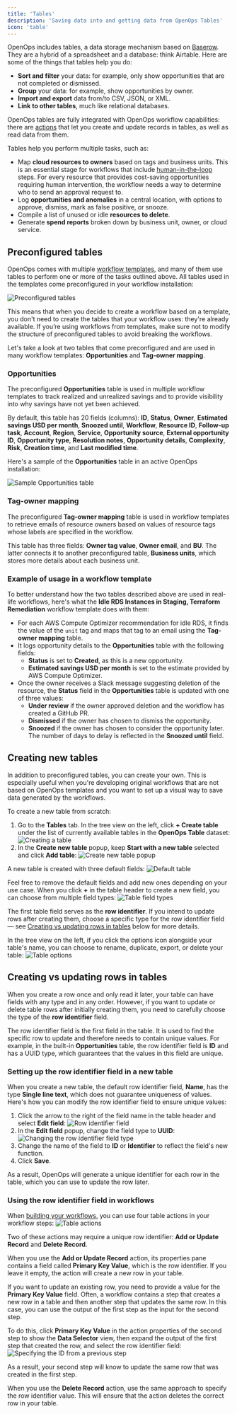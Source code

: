 ```yaml
---
title: 'Tables'
description: 'Saving data into and getting data from OpenOps Tables'
icon: 'table'
---
```


OpenOps includes tables, a data storage mechanism based on [Baserow](https://baserow.io/user-docs/intro-to-tables). They are a hybrid of a spreadsheet and a database: think Airtable. Here are some of the things that tables help you do:
* **Sort and filter** your data: for example, only show opportunities that are not completed or dismissed.
* **Group** your data: for example, show opportunities by owner.
* **Import and export** data from/to CSV, JSON, or XML.
* **Link to other tables**, much like relational databases.

OpenOps tables are fully integrated with OpenOps workflow capabilities: there are [actions](/workflow-management/actions/) that let you create and update records in tables, as well as read data from them.

Tables help you perform multiple tasks, such as:
* Map **cloud resources to owners** based on tags and business units. This is an essential stage for workflows that include [human-in-the-loop](/workflow-management/human-in-the-loop/) steps. For every resource that provides cost-saving opportunities requiring human intervention, the workflow needs a way to determine who to send an approval request to.
* Log **opportunities and anomalies** in a central location, with options to approve, dismiss, mark as false positive, or snooze.
* Compile a list of unused or idle **resources to delete**.
* Generate **spend reports** broken down by business unit, owner, or cloud service.

## Preconfigured tables

OpenOps comes with multiple [workflow templates](/workflow-management/workflow-templates/), and many of them use tables to perform one or more of the tasks outlined above. All tables used in the templates come preconfigured in your workflow installation:

![Preconfigured tables](/images/tables-preconfigured.png)

This means that when you decide to create a workflow based on a template, you don't need to create the tables that your workflow uses: they're already available. If you’re using workflows from templates, make sure not to modify the structure of preconfigured tables to avoid breaking the workflows.

Let's take a look at two tables that come preconfigured and are used in many workflow templates: **Opportunities** and **Tag-owner mapping**.

### Opportunities

The preconfigured **Opportunities** table is used in multiple workflow templates to track realized and unrealized savings and to provide visibility into why savings have not yet been achieved.

By default, this table has 20 fields (columns): **ID**, **Status**, **Owner**, **Estimated savings USD per month**, **Snoozed until**, **Workflow**, **Resource ID**, **Follow-up task**, **Account**, **Region**, **Service**, **Opportunity source**, **External opportunity ID**, **Opportunity type**, **Resolution notes**, **Opportunity details**, **Complexity**, **Risk**, **Creation time**, and **Last modified time**.

Here's a sample of the **Opportunities** table in an active OpenOps installation:

![Sample Opportunities table](/images/tables-opportunity.png)

### Tag-owner mapping

The preconfigured **Tag-owner mapping** table is used in workflow templates to retrieve emails of resource owners based on values of resource tags whose labels are specified in the workflow.

This table has three fields: **Owner tag value**, **Owner email**, and **BU**. The latter connects it to another preconfigured table, **Business units**, which stores more details about each business unit.

### Example of usage in a workflow template

To better understand how the two tables described above are used in real-life workflows, here's what the **Idle RDS Instances in Staging, Terraform Remediation** workflow template does with them:
* For each AWS Compute Optimizer recommendation for idle RDS, it finds the value of the `unit` tag and maps that tag to an email using the **Tag-owner mapping** table.
* It logs opportunity details to the **Opportunities** table with the following fields:
    * **Status** is set to **Created**, as this is a new opportunity.
    * **Estimated savings USD per month** is set to the estimate provided by AWS Compute Optimizer.
* Once the owner receives a Slack message suggesting deletion of the resource, the **Status** field in the **Opportunities** table is updated with one of three values:
    * **Under review** if the owner approved deletion and the workflow has created a GitHub PR.
    * **Dismissed** if the owner has chosen to dismiss the opportunity.
    * **Snoozed** if the owner has chosen to consider the opportunity later. The number of days to delay is reflected in the **Snoozed until** field.

## Creating new tables

In addition to preconfigured tables, you can create your own. This is especially useful when you're developing original workflows that are not based on OpenOps templates and you want to set up a visual way to save data generated by the workflows.

To create a new table from scratch:

1. Go to the **Tables** tab. In the tree view on the left, click **+ Create table** under the list of currently available tables in the **OpenOps Table** dataset:
    ![Creating a table](/images/tables-tree-create.png)
2. In the **Create new table** popup, keep **Start with a new table** selected and click **Add table**:
    ![Create new table popup](/images/tables-create-new-table.png)

A new table is created with three default fields:
![Default table](/images/tables-default.png)

Feel free to remove the default fields and add new ones depending on your use case. When you click **+** in the table header to create a new field, you can choose from multiple field types:
![Table field types](/images/tables-add-fields.png)

The first table field serves as the **row identifier**. If you intend to update rows after creating them, choose a specific type for the row identifier field — see [Creating vs updating rows in tables](#creating-vs-updating-rows-in-tables) below for more details.

In the tree view on the left, if you click the options icon alongside your table's name, you can choose to rename, duplicate, export, or delete your table:
![Table options](/images/tables-table-options.png)

## Creating vs updating rows in tables

When you create a row once and only read it later, your table can have fields with any type and in any order. However, if you want to update or delete table rows after initially creating them, you need to carefully choose the type of the **row identifier** field.

The row identifier field is the first field in the table. It is used to find the specific row to update and therefore needs to contain unique values. For example, in the built-in **Opportunities** table, the row identifier field is **ID** and has a UUID type, which guarantees that the values in this field are unique.

### Setting up the row identifier field in a new table

When you create a new table, the default row identifier field, **Name**, has the type **Single line text**, which does not guarantee uniqueness of values. Here's how you can modify the row identifier field to ensure unique values:

1. Click the arrow to the right of the field name in the table header and select **Edit field**:
![Row identifier field](/images/tables-row-identifier-edit-field.png)
2. In the **Edit field** popup, change the field type to **UUID**:
![Changing the row identifier field type](/images/tables-row-identifier-uuid.png)
3. Change the name of the field to **ID** or **Identifier** to reflect the field's new function.
4. Click **Save**.

As a result, OpenOps will generate a unique identifier for each row in the table, which you can use to update the row later.

### Using the row identifier field in workflows

When [building your workflows](/workflow-management/building-workflows/), you can use four table actions in your workflow steps:
![Table actions](/images/tables-actions.png)

Two of these actions may require a unique row identifier: **Add or Update Record** and **Delete Record**.

When you use the **Add or Update Record** action, its properties pane contains a field called **Primary Key Value**, which is the row identifier. If you leave it empty, the action will create a new row in your table.

If you want to update an existing row, you need to provide a value for the **Primary Key Value** field. Often, a workflow contains a step that creates a new row in a table and then another step that updates the same row. In this case, you can use the output of the first step as the input for the second step.

To do this, click **Primary Key Value** in the action properties of the second step to show the **Data Selector** view, then expand the output of the first step that created the row, and select the row identifier field:
![Specifying the ID from a previous step](/images/tables-actions-id-from-previous-action.png)

As a result, your second step will know to update the same row that was created in the first step.

When you use the **Delete Record** action, use the same approach to specify the row identifier value. This will ensure that the action deletes the correct row in your table.

